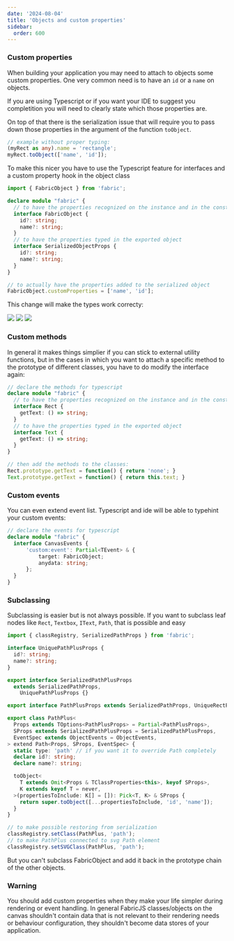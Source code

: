 ```yaml
---
date: '2024-08-04'
title: 'Objects and custom properties'
sidebar:
  order: 600
---
```


### Custom properties

When building your application you may need to attach to objects some custom properties.
One very common need is to have an `id` or a `name` on objects.

If you are using Typescript or if you want your IDE to suggest you completition you will need to clearly state which those properties are.

On top of that there is the serialization issue that will require you to pass down those properties in the argument of the function `toObject`.

```ts
// example without proper typing:
(myRect as any).name = 'rectangle';
myRect.toObject(['name', 'id']);
```

To make this nicer you have to use the Typescript feature for interfaces and a custom property hook in the object class

```ts
import { FabricObject } from 'fabric';

declare module "fabric" {
  // to have the properties recognized on the instance and in the constructor
  interface FabricObject {
    id?: string;
    name?: string;
  }
  // to have the properties typed in the exported object
  interface SerializedObjectProps {
    id?: string;
    name?: string;
  }
}

// to actually have the properties added to the serialized object
FabricObject.customProperties = ['name', 'id'];
```

This change will make the types work correcty:

![](/article_assets/custom_props/constructor.png)
![](/article_assets/custom_props/property.png)
![](/article_assets/custom_props/export.png)

### Custom methods

In general it makes things simplier if you can stick to external utility functions, but in the cases in which you want to attach a specific method to the prototype of different classes, you have to do modify the interface again:

```ts
// declare the methods for typescript
declare module "fabric" {
  // to have the properties recognized on the instance and in the constructor
  interface Rect {
    getText: () => string;
  }
  // to have the properties typed in the exported object
  interface Text {
    getText: () => string;
  }
}

// then add the methods to the classes:
Rect.prototype.getText = function() { return 'none'; }
Text.prototype.getText = function() { return this.text; }
```

### Custom events

You can even extend event list. Typescript and ide will be able to typehint your custom events:

```ts
// declare the events for typescript
declare module "fabric" {
  interface CanvasEvents {
      'custom:event': Partial<TEvent> & {
          target: FabricObject;
          anydata: string;
      };
  }
}
```

### Subclassing

Subclassing is easier but is not always possible.
If you want to subclass leaf nodes like `Rect`, `Textbox`, `IText`, `Path`, that is possible and easy

```ts
import { classRegistry, SerializedPathProps } from 'fabric';

interface UniquePathPlusProps {
  id?: string;
  name?: string;
}

export interface SerializedPathPlusProps
  extends SerializedPathProps,
    UniquePathPlusProps {}

export interface PathPlusProps extends SerializedPathProps, UniqueRectProps {}

export class PathPlus<
  Props extends TOptions<PathPlusProps> = Partial<PathPlusProps>,
  SProps extends SerializedPathPlusProps = SerializedPathPlusProps,
  EventSpec extends ObjectEvents = ObjectEvents,
> extend Path<Props, SProps, EventSpec> {
  static type: 'path' // if you want it to override Path completely
  declare id?: string;
  declare name?: string;

  toObject<
    T extends Omit<Props & TClassProperties<this>, keyof SProps>,
    K extends keyof T = never,
  >(propertiesToInclude: K[] = []): Pick<T, K> & SProps {
    return super.toObject([...propertiesToInclude, 'id', 'name']);
  }
}

// to make possible restoring from serialization
classRegistry.setClass(PathPlus, 'path');
// to make PathPlus connected to svg Path element
classRegistry.setSVGClass(PathPlus, 'path');
```

But you can't subclass FabricObject and add it back in the prototype chain of the other objects.

### Warning

You should add custom properties when they make your life simpler during rendering or event handling.
In general FabricJS classes/objects on the canvas shouldn't contain data that is not relevant to their rendering needs or behaviour configuration, they shouldn't become data stores of your application.
